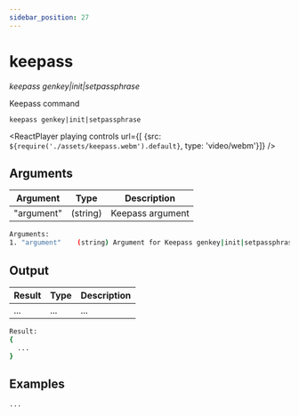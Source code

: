```yaml
---
sidebar_position: 27
---
```


# keepass

*keepass genkey|init|setpassphrase*

Keepass command

`keepass genkey|init|setpassphrase`

<ReactPlayer playing controls url={[
    {src: `${require('./assets/keepass.webm').default}`, type: 'video/webm'}]} />

## Arguments

| Argument | Type | Description |
|--|--|--|
| "argument" | (string) | Keepass argument  |

```bash
Arguments:
1. "argument"    (string) Argument for Keepass genkey|init|setpassphrase
```

## Output

| Result | Type | Description |
|--|--|--|
| ... | ... | ... |

```bash
Result:
{
  ...
}
```

## Examples

```bash
...
```

